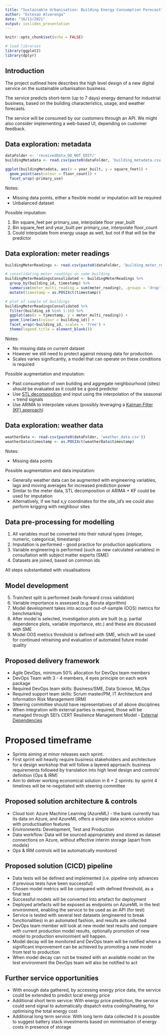 ```yaml
---
title: "Sustainable Urbanisation: Building Energy Consumption Forecast"
author: "Estevao Alvarenga"
date: "16/11/2021"
output: ioslides_presentation
---
```


```r
knitr::opts_chunk$set(echo = FALSE)

# load libraries
library(ggplot2)
library(dplyr)
```

## Introduction

The project outlined here describes the high level design of a new digital service on the sustainable urbanisation business.

The service predicts short-term (up to 7 days) energy demand for industrial business, based on the building characteristics, usage, and weather forecasts.

The service will be consumed by our customers through an API. We might also consider implementing a web-based UI, depending on customer feedback.

## Data exploration: metadata

```r
dataFolder <- 'receivedData_DO_NOT_EDIT/'
buildingMetadata <- read.csv(paste0(dataFolder, 'building_metadata.csv'))

ggplot(buildingMetadata, aes(x = year_built, y = square_feet)) +
  geom_point(aes(colour = floor_count)) +
  facet_wrap(~primary_use)
```

Notes:

- Missing data points, either a flexible model or imputation will be required
- Unbalanced dataset

Possible imputation:

1. Bin square_feet per primary_use, interpolate floor year_built
2. Bin square_feet and year_built per primary_use, interpolate floor_count
3. Could interpolate from energy usage as well, but not if that will be the predictor

## Data exploration: meter readings

```r
buildingMeterReadings <- read.csv(paste0(dataFolder, 'building_meter_readings.csv'))

# consolidating meter readings on same building
buildingMeterReadingsConsolidated <- buildingMeterReadings %>%
  group_by(building_id, timestamp) %>%
  summarise(meter_multi_reading = sum(meter_reading), .groups = 'drop') %>%
  mutate(timestamp = as.POSIXct(timestamp))

# plot of sample of buildings
buildingMeterReadingsConsolidated %>%
  filter(building_id %in% 1:16) %>%
  ggplot(aes(x = timestamp, y = meter_multi_reading)) +
  geom_line(aes(colour = building_id)) +
  facet_wrap(~building_id, scales = 'free') +
  theme(legend.title = element_blank())
```

Notes:

- No missing data on current dataset
- However we still need to protect against missing data for production
- Scales varies significantly, a model that can operate on these conditions is required

Possible augmentation and imputation:

- Past consumption of own building and aggregate neighbourhood (sites) should be evaluated as it could be a good predictor
- Use [STL decomposition](https://www.rdocumentation.org/packages/stats/versions/3.6.2/topics/stl) and input using the interpolation of the seasonal + trend signals
- Use ARIMA to interpolate values (possibly leveraging a [Kalman Filter (KF) approach](https://stats.stackexchange.com/questions/104565/how-to-use-auto-arima-to-impute-missing-values))

## Data exploration: weather data

```r
weatherData <- read.csv(paste0(dataFolder, 'weather_data.csv'))
weatherData$timestamp <- as.POSIXct(weatherData$timestamp)
```

Notes:

- Missing data points

Possible augmentation and data imputation:

- Generally weather data can be augmented with engineering variables, lags and moving averages for increased prediction power
- Similar to the meter data, STL decomposition or ARIMA + KF could be used for imputation
- Alternatively, if we had x,y coordinates for the site_id's we could also perform krigging with neighbour sites


## Data pre-processing for modelling

1. All variables must be converted into their natural types (integer, numeric, categorical, timestamp)
2. Imputation is performed - good practice for production applications
3. Variable engineering is performed (such as new calculated variables) in consultation with subject matter experts (SME)
4. Datasets are joined, based on common ids

All steps substantiated with visualisations


## Model development

5. Train/test split is performed (walk-forward cross validation)
6. Variable importance is assessed (e.g. Boruta algorithm)
7. Model development takes into account out-of-sample (OOS) metrics for benchmarking
8. After model is selected, investigation plots are built (e.g. partial dependence plots, variable importance, etc.) and these are discussed with SME
9. Model OOS metrics threshold is defined with SME, which will be used for continued retraining and evaluation of automated future model quality


## Proposed delivery framework

- Agile DevOps, minimum 50% allocation for DevOps team members
- DevOps Team with 3 - 4 members, 4 eyes principle on each work package
- Required DevOps team skills: Business/SME, Data Science, MLOps
- Required support team skills: Scrum master/PM, IT Architecture and Information Risk Management (IRM)
- Steering committee should have representatives of all above disciplines
- When integration with external parties is required, those will be managed through SEI's CERT Resilience Management Model - [External Dependencies](https://resources.sei.cmu.edu/library/asset-view.cfm?assetid=514765)


# Proposed timeframe

- Sprints aiming at minor releases each sprint.
- First sprint will heavily require business stakeholders and architecture for a design workshop that will follow a layered approach: business requirements followed by translation into high level design and controls' definition (Ops & IRM)
- Aim to deliver working economical solution in 6 + 2 sprints: by sprint 4 timelines will be re-negotiated with steering committee

## Proposed solution architecture & controls

- Cloud tool: Azure Machine Learning (AzureML) - the bank currently has its data on Azure, and AzureML offers a simple data science solution with productisation features
- Environments: Development, Test and Production
- Data workflow: Data will be sourced appropriately and stored as dataset connections on Azure, without effective interim storage (apart from models)
- Ops & IRM controls will be automatically monitored


## Proposed solution (CICD) pipeline

- Data tests will be defined and implemented (i.e. pipeline only advances if previous tests have been successful)
- Chosen model metrics will be compared with defined threshold, as a final test
- Successful models will be converted into artefact for deployment
- Deployed artefacts will be exposed as endpoints on AzureML in the test environment, enabling the service to be used as an API (for test)
- Service is tested with several test datasets (engineered to break functionalities) in an automated fashion, and results are collected
- DevOps team member will look at new model test results and compare with current production model results, optionally promotion of new model to production environment will happen.
- Model decay will be monitored and DevOps team will be notified when a significant improvement can be achieved by promoting a new model from test to production
- When model decay can not be treated with an available model on the test environment the DevOps team will also be notified to act


## Further service opportunities

- With enough data gathered, by accessing energy price data, the service could be extended to predict local energy price
- Additional short term service: With energy price prediction, the service could send signal to automatically dispatch extra cooling/heating, for optimising the total energy cost
- Additional long term service: With long term data collected it is possible to suggest battery stack investments based on minimisation of energy costs in presence of storage
